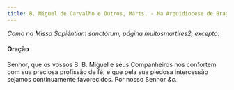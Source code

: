 ```yaml
---
title: B. Miguel de Carvalho e Outros, Márts. - Na Arquidiocese de Braga
---
```


<em>Como na Missa Sapiéntiam sanctórum, página muitosmartires2, excepto:</em>

<h4 class="text-center">Oração</h4>
<div class="container-fluid">
  <div class="row">
    <span class="text-justify"></div>
    <span class="text-justify">
      Senhor, que os vossos B. B. Miguel e seus Companheiros nos confortem com
      sua preciosa profissão de fé; e que pela sua piedosa intercessão sejamos
      continuamente favorecidos. Por nosso Senhor <em>&c.</em>
    </div>
</div>
